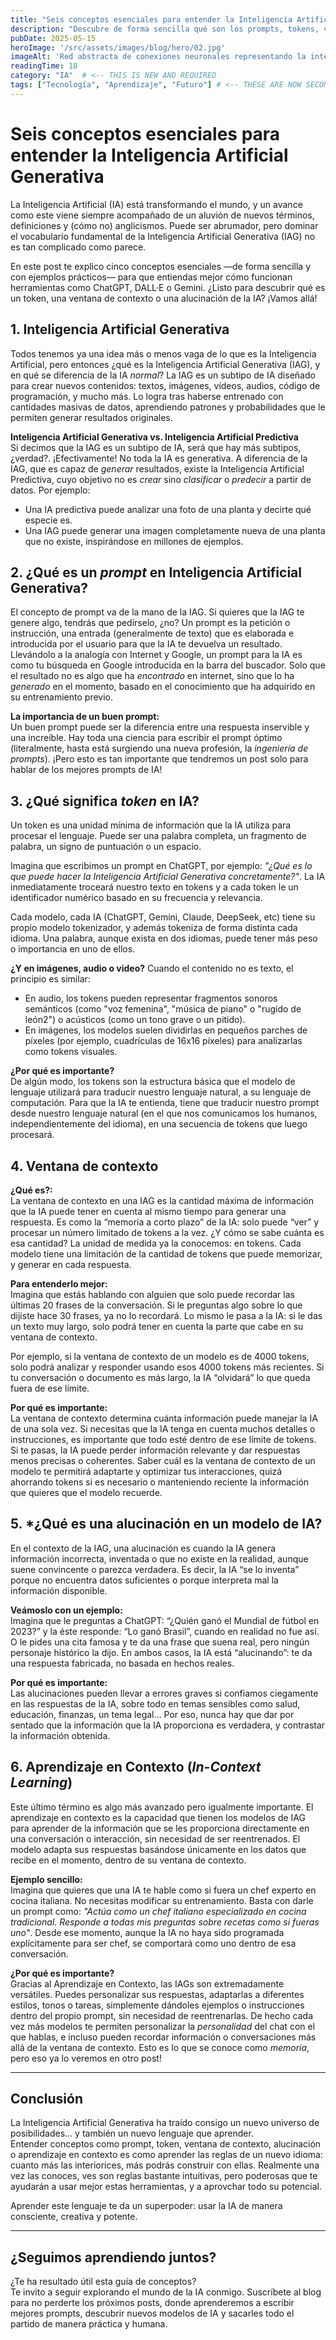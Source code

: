 ```yaml
---
title: "Seis conceptos esenciales para entender la Inteligencia Artificial Generativa"
description: "Descubre de forma sencilla qué son los prompts, tokens, ventanas de contexto, alucinaciones y el aprendizaje en contexto en IA generativa. Aprende a dominar el lenguaje de la inteligencia artificial para aprovecharla mejor."
pubDate: 2025-05-15 
heroImage: '/src/assets/images/blog/hero/02.jpg'
imageAlt: 'Red abstracta de conexiones neuronales representando la inteligencia artificial'
readingTime: 18
category: "IA"  # <-- THIS IS NEW AND REQUIRED
tags: ["Tecnología", "Aprendizaje", "Futuro"] # <-- THESE ARE NOW SECONDARY TAGS
---
```


# Seis conceptos esenciales para entender la Inteligencia Artificial Generativa

La Inteligencia Artificial (IA) está transformando el mundo, y un avance como este viene siempre acompañado de un aluvión de nuevos términos, definiciones y (cómo no) anglicismos. Puede ser abrumador, pero dominar el vocabulario fundamental de la Inteligencia Artificial Generativa (IAG) no es tan complicado como parece.

En este post te explico cinco conceptos esenciales —de forma sencilla y con ejemplos prácticos— para que entiendas mejor cómo funcionan herramientas como ChatGPT, DALL·E o Gemini. ¿Listo para descubrir qué es un token, una ventana de contexto o una alucinación de la IA? ¡Vamos allá!

## 1. Inteligencia Artificial Generativa

Todos tenemos ya una idea más o menos vaga de lo que es la Inteligencia Artificial, pero entonces ¿qué es la Inteligencia Artificial Generativa (IAG), y en qué se diferencia de la IA *normal*? La IAG es un subtipo de IA diseñado para crear nuevos contenidos: textos, imágenes, vídeos, audios, código de programación, y mucho más. Lo logra tras haberse entrenado con cantidades masivas de datos, aprendiendo patrones y probabilidades que le permiten generar resultados originales.

**Inteligencia Artificial Generativa vs. Inteligencia Artificial Predictiva**  
Si decimos que la IAG es un subtipo de IA, será que hay más subtipos, ¿verdad?. ¡Efectivamente! No toda la IA es generativa. A diferencia de la IAG, que es capaz de *generar* resultados, existe la Inteligencia Artificial Predictiva, cuyo objetivo no es *crear* sino *clasificar* o *predecir* a partir de datos. Por ejemplo:
- Una IA predictiva puede analizar una foto de una planta y decirte qué especie es.
- Una IAG puede generar una imagen completamente nueva de una planta que no existe, inspirándose en millones de ejemplos.


## 2. ¿Qué es un *prompt* en Inteligencia Artificial Generativa?

El concepto de prompt va de la mano de la IAG. Si quieres que la IAG te genere algo, tendrás que pedírselo, ¿no? Un prompt es la petición o instrucción, una entrada (generalmente de texto) que es elaborada e introducida por el usuario para que la IA te devuelva un resultado. Llevándolo a la analogía con Internet y Google, un prompt para la IA es como tu búsqueda en Google introducida en la barra del buscador. Solo que el resultado no es algo que ha *encontrado* en internet, sino que lo ha *generado* en el momento, basado en el conocimiento que ha adquirido en su entrenamiento previo.

**La importancia de un buen prompt:**  
Un buen prompt puede ser la diferencia entre una respuesta inservible y una increíble. Hay toda una ciencia para escribir el prompt óptimo (literalmente, hasta está surgiendo una nueva profesión, la *ingeniería de prompts*). ¡Pero esto es tan importante que tendremos un post solo para hablar de los mejores prompts de IA!


## 3. ¿Qué significa *token* en IA?

Un token es una unidad mínima de información que la IA utiliza para procesar el lenguaje. Puede ser una palabra completa, un fragmento de palabra, un signo de puntuación o un espacio. 

Imagina que escribimos un prompt en ChatGPT, por ejemplo: *"¿Qué es lo que puede hacer la Inteligencia Artificial Generativa concretamente?"*. 
La IA inmediatamente troceará nuestro texto en tokens y a cada token le un identificador numérico basado en su frecuencia y relevancia.

Cada modelo, cada IA (ChatGPT, Gemini, Claude, DeepSeek, etc) tiene su propio modelo tokenizador, y además tokeniza de forma distinta cada idioma. Una palabra, aunque exista en dos idiomas, puede tener más peso o importancia en uno de ellos.

**¿Y en imágenes, audio o video?**
Cuando el contenido no es texto, el principio es similar:
- En audio, los tokens pueden representar fragmentos sonoros semánticos (como "voz femenina", "música de piano" o "rugido de león2") o acústicos (como un tono grave o un pitido).
- En imágenes, los modelos suelen dividirlas en pequeños parches de píxeles (por ejemplo, cuadrículas de 16x16 píxeles) para analizarlas como tokens visuales.
<!-- añadir figurea con imagen y audio toekinzado  --> 

**¿Por qué es importante?**  
De algún modo, los tokens son la estructura básica que el modelo de lenguaje utilizará para traducir nuestro lenguaje natural, a su lenguaje de computación. Para que la IA te entienda, tiene que traducir nuestro prompt desde nuestro lenguaje natural (en el que nos comunicamos los humanos, independientemente del idioma), en una secuencia de tokens que luego procesará.


## 4. Ventana de contexto

**¿Qué es?:**  
La ventana de contexto en una IAG es la cantidad máxima de información que la IA puede tener en cuenta al mismo tiempo para generar una respuesta. Es como la “memoria a corto plazo” de la IA: solo puede “ver” y procesar un número limitado de tokens a la vez. ¿Y cómo se sabe cuánta es esa cantidad? La unidad de medida ya la conocemos: en tokens. Cada modelo tiene una limitación de la cantidad de tokens que puede memorizar, y generar en cada respuesta.

**Para entenderlo mejor:**  
Imagina que estás hablando con alguien que solo puede recordar las últimas 20 frases de la conversación. Si le preguntas algo sobre lo que dijiste hace 30 frases, ya no lo recordará. Lo mismo le pasa a la IA: si le das un texto muy largo, solo podrá tener en cuenta la parte que cabe en su ventana de contexto.

Por ejemplo, si la ventana de contexto de un modelo es de 4000 tokens, solo podrá analizar y responder usando esos 4000 tokens más recientes. Si tu conversación o documento es más largo, la IA “olvidará” lo que queda fuera de ese límite.

**Por qué es importante:**  
La ventana de contexto determina cuánta información puede manejar la IA de una sola vez. Si necesitas que la IA tenga en cuenta muchos detalles o instrucciones, es importante que todo esté dentro de ese límite de tokens. Si te pasas, la IA puede perder información relevante y dar respuestas menos precisas o coherentes. Saber cuál es la ventana de contexto de un modelo te permitirá adaptarte y optimizar tus interacciones, quizá ahorrando tokens si es necesario o manteniendo reciente la información que quieres que el modelo recuerde.


## 5. *¿Qué es una alucinación en un modelo de IA?

En el contexto de la IAG, una alucinación es cuando la IA genera información incorrecta, inventada o que no existe en la realidad, aunque suene convincente o parezca verdadera. Es decir, la IA “se lo inventa” porque no encuentra datos suficientes o porque interpreta mal la información disponible.

**Veámoslo con un ejemplo:**  
Imagina que le preguntas a ChatGPT: “¿Quién ganó el Mundial de fútbol en 2023?” y la éste responde: “Lo ganó Brasil”, cuando en realidad no fue así. O le pides una cita famosa y te da una frase que suena real, pero ningún personaje histórico la dijo. En ambos casos, la IA está “alucinando”: te da una respuesta fabricada, no basada en hechos reales.

**Por qué es importante:**  
Las alucinaciones pueden llevar a errores graves si confiamos ciegamente en las respuestas de la IA, sobre todo en temas sensibles como salud, educación, finanzas, un tema legal... Por eso, nunca hay que dar por sentado que la información que la IA proporciona es verdadera, y contrastar la información obtenida.

<!--- Poner una captura de un chat o una imagen--->

## 6. Aprendizaje en Contexto (*In-Context Learning*)

Este último término es algo más avanzado pero igualmente importante. El aprendizaje en contexto es la capacidad que tienen los modelos de IAG para aprender de la información que se les proporciona directamente en una conversación o interacción, sin necesidad de ser reentrenados. El modelo adapta sus respuestas basándose únicamente en los datos que recibe en el momento, dentro de su ventana de contexto.

**Ejemplo sencillo:**  
Imagina que quieres que una IA te hable como si fuera un chef experto en cocina italiana. No necesitas modificar su entrenamiento. Basta con darle un prompt como: *"Actúa como un chef italiano especializado en cocina tradicional. Responde a todas mis preguntas sobre recetas como si fueras uno"*. Desde ese momento, aunque la IA no haya sido programada explícitamente para ser chef, se comportará como uno dentro de esa conversación.

<!-- representer el ejemplo del cocinero quizá, o hacer uno mejor -->

**¿Por qué es importante?**  
Gracias al Aprendizaje en Contexto, las IAGs son extremadamente versátiles. Puedes personalizar sus respuestas, adaptarlas a diferentes estilos, tonos o tareas, simplemente dándoles ejemplos o instrucciones dentro del propio prompt, sin necesidad de reentrenarlas. De hecho cada vez más modelos te permiten personalizar la *personalidad* del chat con el que hablas, e incluso pueden recordar información o conversaciones más allá de la ventana de contexto. Esto es lo que se conoce como *memoria*, pero eso ya lo veremos en otro post!

---

## Conclusión

La Inteligencia Artificial Generativa ha traído consigo un nuevo universo de posibilidades… y también un nuevo lenguaje que aprender.  
Entender conceptos como prompt, token, ventana de contexto, alucinación o aprendizaje en contexto es como aprender las reglas de un nuevo idioma: cuanto más las interiorices, más podrás construir con ellas. Realmente una vez las conoces, ves son reglas bastante intuitivas, pero poderosas que te ayudarán a usar mejor estas herramientas, y a aprovchar todo su potencial.

Aprender este lenguaje te da un superpoder: usar la IA de manera consciente, creativa y potente.

---

## ¿Seguimos aprendiendo juntos?

¿Te ha resultado útil esta guía de conceptos?  
Te invito a seguir explorando el mundo de la IA conmigo. Suscríbete al blog para no perderte los próximos posts, donde aprenderemos a escribir mejores prompts, descubrir nuevos modelos de IA y sacarles todo el partido de manera práctica y humana.

<!-- Call to action a mi newsletter -->